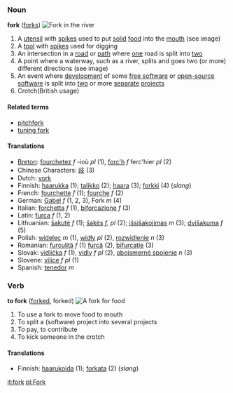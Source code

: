 === Noun ===
'''fork''' ([[forks]])
[[Image:South Fork Trinity.jpg|thumb|right|Fork in the river]]
#A [[utensil]] with [[spike]]s used to put [[solid]] [[food]] into the [[mouth]] (see image)
#A [[tool]] with [[spike]]s used for digging
#An intersection in a [[road]] or [[path]] where [[one]] road is split into [[two]]
# A point where a waterway, such as a river, splits and goes two (or more) different directions (see image)
#An event where [[development]] of some [[free software]] or [[open source|open-source]] [[software]] is split into [[two]] or more [[separate]] [[project]]s
#Crotch(British usage)

==== Related terms ====
*[[pitchfork]]
*[[tuning fork]]

==== Translations ====
*[[Breton]]: [[fourchetez]]  ''f'' -ioù ''pl'' (1), [[forc'h]] ''f'' ferc'hier ''pl'' (2)
*Chinese Characters: [[歧]] (3)
*Dutch: [[vork]]
*Finnish: [[haarukka]] (1); [[talikko]] (2); [[haara]] (3); [[forkki]] (4) (''slang'')
*French: [[fourchette]] ''f'' (1); [[fourche]] ''f'' (2)
*German: [[Gabel]] ''f'' (1, 2, 3), Fork ''m'' (4)
*Italian: [[forchetta]] ''f'' (1), [[biforcazione]] ''f'' (3)
*Latin: [[furca]] ''f'' (1, 2)
*Lithuanian: [[šakutė]] ''f'' (1); [[šakės]] ''f, pl'' (2); [[išsišakojimas]] ''m'' (3); [[dvišakuma]] ''f'' (5)
*Polish: [[widelec]] ''m'' (1), [[widły]] ''pl'' (2), [[rozwidlenie]] ''n'' (3) 
*Romanian: [[furculiţă]] ''f'' (1) [[furcă]] (2), [[bifurcaţie]] (3)
*Slovak: [[vidlička]] ''f'' (1), [[vidly]] ''f pl'' (2), [[obojsmerné spojenie]] ''n'' (3)
*Slovene: [[vilice]] ''f pl'' (1)
*Spanish: [[tenedor]] ''m''

=== Verb ===
'''to fork''' ([[forked]], forked)
[[Image:Fork.jpg|thumb|right|A fork for food]]
#To use a fork to move food to mouth
#To split a (software) project into several projects
# To pay, to contribute
#To kick someone in the crotch

==== Translations ====
*Finnish: [[haarukoida]] (1); [[forkata]] (2) (''slang'')

[[it:fork]]
[[pl:Fork]]